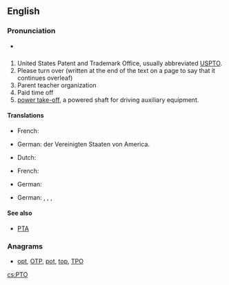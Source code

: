 ==English==

===Pronunciation===
* {{audio|en-us-PTO.ogg|Audio (US)|lang=en}}

==={{initialism-old|en}}===
{{head|en}}

# United States Patent and Trademark Office, usually abbreviated [[USPTO]].
# Please turn over (written at the end of the text on a page to say that it continues overleaf)
# Parent teacher organization
# Paid time off
# [[power take-off]], a powered shaft for driving auxiliary equipment.

====Translations====
{{trans-top|United States Patent and Trademark Office}}
* French: {{t|fr|Office américain des brevets et marques|m}}
{{trans-mid}}
* German: {{t+|de|Patentamt|n}} der Vereinigten Staaten von America.
{{trans-bottom}}

{{trans-top|Please turn over}}
* Dutch: {{t|nl|Z.O.Z.}}
{{trans-mid}}
* French: {{t+|fr|TSVP}}
{{trans-bottom}}

{{trans-top|Powered shaft for driving auxiliary equipment}}
* German: {{t|de|Zapfwelle|f}}
{{trans-mid}}
{{trans-bottom}}

{{trans-top|Parent Teacher Organization}}
* German: {{t|de|Elternvertretung|f}}, {{t|de|Elternbeirat|m}}, {{t|de|Elternausschuss|m}}, {{t|de|Elternpflegschaft|f}}
{{trans-mid}}
{{trans-bottom}}

====See also====
* [[PTA]]

===Anagrams===
* [[opt#English|opt]], [[OTP#English|OTP]], [[pot#English|pot]], [[top#English|top]], [[TPO#English|TPO]]

[[cs:PTO]]